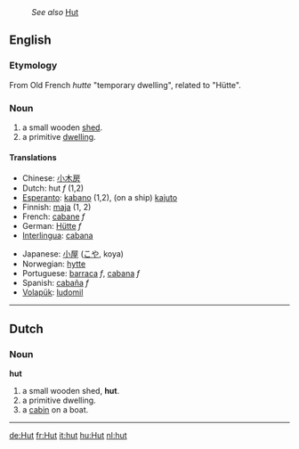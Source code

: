 :''See also'' [[Hut]]
==English==
===Etymology===
From Old French ''hutte'' "temporary dwelling", related to {{G.}} "H&uuml;tte".
=== Noun ===
#a small wooden [[shed]].
#a primitive [[dwelling]].

====Translations====
{{top}}
*Chinese: [[小木房]]
*Dutch: hut ''f'' (1,2)
*[[Esperanto]]: [[kabano]] (1,2), (on a ship) [[kajuto]]
*Finnish: [[maja]] (1, 2)
*French: [[cabane]] ''f''
*German: [[Hütte]] ''f''
*[[Interlingua]]: [[cabana]]
{{mid}}
*Japanese: [[小屋]] ([[こや]], koya)
*Norwegian: [[hytte]]
*Portuguese: [[barraca]] ''f'', [[cabana]] ''f''
*Spanish: [[cabaña]] ''f''
*[[Volapük]]: [[ludomil]]
{{bottom}}
----
==Dutch==
=== Noun ===
'''hut'''
#a small wooden shed, '''hut'''.
#a primitive dwelling.
#a [[cabin]] on a boat.

----
[[de:Hut]]
[[fr:Hut]]
[[it:hut]]
[[hu:Hut]]
[[nl:hut]]
